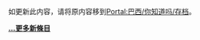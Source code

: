 <noinclude>如更新此内容，请将原内容移到[[Portal:巴西/你知道吗/存档|Portal:巴西/你知道吗/存档]]。</noinclude>
{{dyk/auto
| 0 = '''[[主教座堂站_(聖保羅地鐵)|巴西聖保羅地鐵哪座車站]]'''鄰近全市原點的所在地，不但以每日60萬人次的乘客量成為整個地鐵系統最繁忙的車站，還是該市首座融入[[照明|自然採光]]設計的挑高地鐵站？
|p0 =6923123410 25910e0134 o (The two main metro lines cross underneath the downtown square of Praça de Se).jpg
| 1 = [[巴西|巴西]]有'''[[巴西城市列表|哪些城市]]'''的人口超過十萬人？
|p1 = 
| 2 = '''[[佩德羅·迪尼茲|哪一位巴西車手]]'''靠著父親家族的資助，於1995年獲得[[一級方程式賽車|一級方程式賽車]]正賽車手席位？
|p2 =  Pedro Diniz Forti 1995 Britain (crop).jpg
| 3 ='''[[亞伯托·桑托斯·杜蒙|哪一位航空先驅]]'''被稱為巴西航空之父？
|p3 = Alberto Santos-Dumont portrait.jpg
|4=巴西帝国'''[[巴西皇太子阿方索|哪位皇太子]]'''的出生令[[佩德罗二世_(巴西)|皇帝]]的性格和习惯都发生变化，但却在两岁多时突然夭折，给帝国的未来蒙上阴影？
|p4=  Afonso 01 1846.png
| 5 = '''[[艾德蒙多·藤田|哪位巴西大使]]'''是該國第一位[[日本裔巴西人|日裔]]外交官，歷任巴西外交部亞洲大洋洲司長、駐印尼大使、駐韓大使等職務？
|p5=Embaixador Edmundo Fujita, diretor do Departamento da Ásia e Oceania 41d466c25cf4d.jpg


}}

'''[[Portal:巴西/你知道吗/存档|…更多新條目]]'''